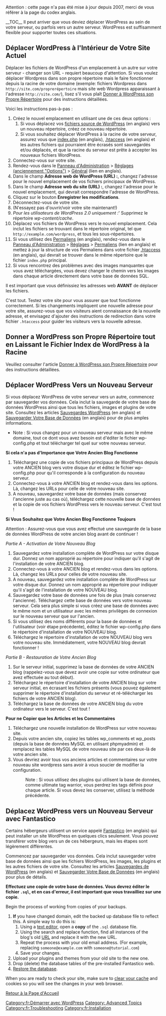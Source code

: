 {{Languages|
{{en|Moving WordPress}}
{{ja|Moving WordPress}}
{{fr|Deplacer WordPress}}
{{nl|WordPress verhuizen}}
{{pt-br|Movendo o WordPress}}
{{ru|Перемещение WordPress}}
{{sk|Presunutie WordPress}}
{{zh-cn|WordPress 博客搬家}}
}}
Attention : cette page n'a pas été mise à jour depuis 2007, merci de vous référer à la page du codex anglais.

{{French Header}}
__TOC__
Il peut arriver que vous deviez déplacer WordPress au sein de votre serveur, ou parfois vers un autre serveur. WordPress est suffisamment flexible pour supporter toutes ces situations.

==Déplacer WordPress à l'Intérieur de Votre Site Actuel==

Déplacer les fichiers de WordPress d'un emplacement à un autre sur votre serveur - changer son URL - requiert beaucoup d'attention. Si vous voulez déplacer Wordpress dans son propre répertoire mais le faire fonctionner depuis la racine de votre domaine (exemple: fichiers Wordpress dans <tt><nowiki>http://site.com/proprerépertoire</nowiki></tt> mais site web Wordpress apparaissant à l'adresse <tt><nowiki>http://site.com/</nowiki></tt>), lisez s'il vous plaît [[fr:Donner_%C3%A0_WordPress_son_Propre_Dossier|Donner à WordPress son Propre Répertoire]] pour des instructions détaillées.

Voici les instructions pas-à-pas :

# Créez le nouvel emplacement en utilisant une de ces deux options :
## Si vous déplacez vos [[WordPress Files|fichiers source de WordPress]] (en anglais) vers un nouveau répertoire, créez ce nouveau répertoire.
## Si vous souhaitez déplacer WordPress à la racine de votre serveur, assurez vous que [[WordPress Files|index.php]] (en anglais), [[Glossary#.htaccess|.htaccess]] (en anglais) et les autres fichiers qui pourraient être écrasés sont sauvegardés et/ou déplacés, et que la racine du serveur est prête à accepter les nouveaux fichiers WordPress.
# Connectez-vous sur votre site.
# Rendez-vous dans le [[fr:Panneaux_Administration| Panneau d'Administration]] > [[fr:Panneaux_Administration#Options_.E2.80.93_Param.C3.A8tres_de_Configuration|Réglages (anciennement "Options")]]  > [[General_Options_SubPanel|Général]] (lien en anglais).
# Dans le champ '''Adresse web de WordPress (URL) :''', changez l'adresse pour le nouvel emplacement de vos fichiers principaux de WordPress.
# Dans le champ '''Adresse web du site (URL) :''', changez l'adresse pour le nouvel emplacement, qui devrait correspondre l'adresse de WordPress.
# Cliquez sur le bouton '''Enregistrer les modifications'''.
# Déconnectez-vous de votre site.
# (N'essayez pas d'ouvrir/voir votre site maintenant!)
# ''Pour les utilisateurs de WordPress 2.0 uniquement :''' Supprimez le répertoire ''wp-content/cache''.
# Déplacez vos fichiers de WordPress vers le nouvel emplacement. Cela inclut les fichiers se trouvant dans le répertoire original, tel que <tt><nowiki>http://example.com/wordpress</nowiki></tt>, et tous les sous-répertoires.
# Si vous utilisez des [[Using Permalinks|Permaliens]] (en anglais), rendez-vous dans le [[fr:Panneaux_Administration|Panneau d'Administration]] > [[fr:Panneaux_Administration#Options_.E2.80.93_Param.C3.A8tres_de_Configuration|Réglages]] > [[Permalinks_Options_SubPanel|Permaliens]] (lien en anglais) et mettez à jour la structure de vos Permaliens dans votre fichier [[Glossary#.htaccess|.htaccess]] (en anglais), qui devrait se trouver dans le même répertoire que le fichier <tt>index.php</tt> principal.
# Si vous rencontrez des problèmes avec des images manquantes que vous avez téléchargées, vous devez changer le chemin vers les images dans chaque article directement dans votre base de données SQL.

Il est important que vous définissiez les adresses web '''AVANT''' de déplacer les fichiers.

C'est tout. Testez votre site pour vous assurer que tout fonctionne correctement. Si les changements impliquent une nouvelle adresse pour votre site, assurez-vous que vos visiteurs aient connaissance de la nouvelle adresse, et envisagez d'ajouter des instructions de redirection dans votre fichier <tt>.htaccess</tt> pour guider les visiteurs vers la nouvelle adresse.

== Donner a WordPress son Propre Répertoire tout en Laissant le Fichier Index de WordPress à la Racine==
Veuillez consulter l'article [[fr:Donner_%C3%A0_WordPress_son_Propre_Dossier|Donner à WordPress son Propre Répertoire]] pour des instructions détaillées.

==Déplacer WordPress Vers un Nouveau Serveur==

Si vous déplacez WordPress de votre serveur vers un autre, commencez par sauvegarder vos données. Cela inclut la sauvegarde de votre base de données WordPress ainsi que tous les fichiers, images et plugins de votre site. Consultez les articles [[WordPress Backups|Sauvegardes WordPress]] (en anglais) et [[Backing Up Your Database|Sauvegarder Votre Base de Données]] (en anglais) pour de plus amples informations.

*Note : Si vous changez pour un nouveau serveur mais avec le même domaine, tout ce dont vous avez besoin est d'éditer le fichier wp-config.php et tout télécharger tel quel sur votre nouveau serveur.

'''Si cela n'a pas d'Importance que Votre Ancien Blog Fonctionne'''

#Téléchargez une copie de vos fichiers principaux de WordPress depuis votre ANCIEN blog vers votre disque dur et éditez le fichier wp-config.php pour qu'il corresponde à la configuration du nouveau serveur.
#Connectez-vous à votre ANCIEN blog et rendez-vous dans les options. Là, changez les URLs pour celle de votre nouveau site.
#A nouveau, sauvegardez votre base de données (mais conservez l'ancienne juste au cas où), téléchargez cette nouvelle base de données et la copie de vos fichiers WordPress vers le nouveau serveur. C'est tout !

'''Si Vous Souhaitez que Votre Ancien Blog Fonctionne Toujours'''

Attention : Assurez-vous que vous avez effectué une sauvegarde de la base de données WordPress de votre ancien blog avant de continuer !

''Partie A - Activation de Votre Nouveau Blog''
#Sauvegardez votre installation complète de WordPress sur votre disque dur. Donnez un nom approprié au répertoire pour indiquer qu'il s'agit de l'installation de votre ANCIEN blog.
#Connectez-vous à votre ANCIEN blog et rendez-vous dans les options. Là, changez les URLs pour celles de votre nouveau site.
#A nouveau, sauvegardez votre installation complète de WordPress sur votre disque dur. Donnez un nom approprié au répertoire pour indiquer qu'il s'agit de l'installation de votre NOUVEAU blog.
#Sauvegardez votre base de données une fois de plus (mais conservez l'ancienne). Téléchargez cette base de données vers votre nouveau serveur. Cela sera plus simple si vous créez une base de données avec le même nom et un utilisateur avec les mêmes privilèges de connexion sur le nouveau serveur que sur l'ancien.
#Si vous utilisez des noms différents pour la base de données et l'utilisateur (voir étape précédente), éditez le fichier wp-config.php dans le répertoire d'installation de votre NOUVEAU blog.
#Téléchargez le répertoire d'installation de votre NOUVEAU blog vers votre nouveau site. Immédiatement, votre NOUVEAU blog devrait fonctionner !

''Partie B - Restauration de Votre Ancien Blog''
#Sur le serveur initial, supprimez la base de données de votre ANCIEN blog (rappelez-vous que devez avoir une copie sur votre ordinateur que avez effectuée au tout début).
#Téléchargez le répertoire d'installation de votre ANCIEN blog sur votre serveur initial, en écrasant les fichiers présents (vous pouvez également supprimer le répertoire d'installation du serveur et ré-télécharger les fichiers de votre ANCIEN blog).
#Téléchargez la base de données de votre ANCIEN blog du votre ordinateur vers le serveur. C'est tout !

'''Pour ne Copier que les Articles et les Commentaires'''

#Téléchargez une nouvelle installation de WordPress sur votre nouveau site.
#Depuis votre ancien site, copiez les tables wp_comments et wp_posts (depuis la base de données MySQL en utilisant phpmyadmin) et remplacez les tables MySQL de votre nouveau site par ces deux-là de votre ancien site.
#Vous devriez avoir tous vos anciens articles et commentaires sur votre nouveau site wordpress sans avoir à vous soucier de modifier la configuration.
#:Note : Si vous utilisez des plugins qui utilisent la base de données, comme ultimate tag warrior, vous perdrez les tags définis pour chaque article. Si vous devez les conserver, utilisez la méthode précédente.

==Déplacez WordPress vers un Nouveau Serveur avec Fantastico==

Certains hébergeurs utilisent un service appelé [http://netenberg.com/fantastico.php Fantastico] (en anglais) qui peut installer un site WordPress en quelques clics seulement. Vous pouvez transférer votre blog vers un de ces hébergeurs, mais les étapes sont légèrement différentes.

Commencez par sauvegarder vos données. Cela inclut sauvegarder votre base de données ainsi que les fichiers WordPress, les images, les plugins et les autres fichiers de votre site. Consultez les articles [[WordPress Backups|Sauvegardes de WordPress]] (en anglais) et [[Backing Up Your Database|Sauvegarder Votre Base de Données]] (en anglais) pour plus de détails.

'''Effectuez une copie de votre base de données. Vous devrez éditer le fichier <code>.sql</code>, et en cas d'erreur, il est important que vous travailliez sur une copie.'''

Begin the process of working from copies of your backups.

#'''If''' you have changed domain, edit the backed up database file to reflect this. A simple way to do this is:
## Using a [[Glossary#Text editor|text editor]], open a '''copy''' of the <code>.sql</code> database file.
## Using the search and replace function, find all instances of the blog's old [[Glossary#URL|URL]] and replace it with the new URL.
## Repeat the process with your old email address. (For example, replacing <tt>someone@example.com</tt> with <tt>someone@tutorial.com</tt>)
## Save your changes.</li>
#Upload your plugins and themes from your old site to the new one.
#Drop (delete) the database tables of the pre-installed Fantastico web.</li>
#[[Restoring Your Database From Backup|Restore the database]].</li>

When you are ready to check your site, make sure to [[I Make Changes and Nothing Happens|clear your cache]] and cookies so you will see the changes in your web browser.



[[fr:Accueil|Retour à la Page d'Accueil]]

[[Category:fr:Démarrer avec WordPress]]
[[Category: Advanced Topics]]
[[Category:fr:Troubleshooting]]
[[Category:fr:Installation]]